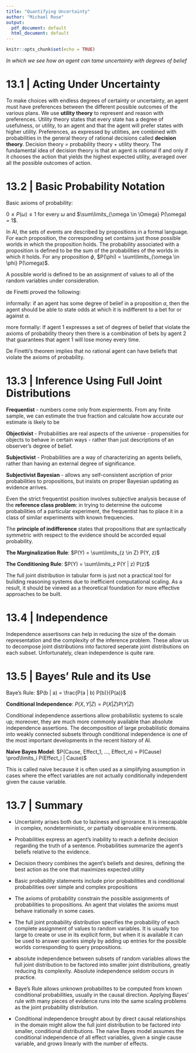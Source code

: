 ```yaml
---
title: "Quantifying Uncertainty"
author: "Michael Rose"
output:
  pdf_document: default
  html_document: default
---
```


```r
knitr::opts_chunk$set(echo = TRUE)
```

_In which we see how an agent can tame uncertainty with degrees of belief_

# 13.1 | Acting Under Uncertainty

To make choices with endless degrees of certainty or uncertainty, an agent must have preferences between the different possible outcomes of the various plans. We use **utility theory** to represent and reason with preferences. Utility theory states that every state has a degree of usefulness, or utility, to an agent and that the agent will prefer states with higher utility. Preferences, as expressed by utilities, are combined with probabilities in the general theory of rational decisions called **decision theory**. Decision theory = probability theory + utility theory. The fundamental idea of decision theory is that an agent is rational if and only if it chooses the action that yields the highest expected utility, averaged over all the possible outcomes of action. 

# 13.2 | Basic Probability Notation

Basic axioms of probability: 

$0 \leq P(\omega) \leq 1$ for every $\omega$ and $\sum\limits_{\omega \in \Omega} P(\omega) = 1$.

In AI, the sets of events are described by propositions in a formal language. For each proposition, the corresponding set contains just those possible worlds in which the proposition holds. The probability associated with a proposition is defined to be the sum of the probabilities of the worlds in which it holds. For any proposition $\phi$, $P(\phi) = \sum\limits_{\omega \in \phi} P(\omega)$.

A possible world is defined to be an assignment of values to all of the random variables under consideration. 

de Finetti proved the following: 

informally: if an agent has some degree of belief in a proposition $a$, then the agent should be able to state odds at which it is indifferent to a bet for or against $a$. 

more formally: If agent 1 expresses a set of degrees of belief that violate the axioms of probability theory then there is a combination of bets by agent 2 that guarantees that agent 1 will lose money every time.

De Finetti's theorem implies that no rational agent can have beliefs that violate the axioms of probability.

# 13.3 | Inference Using Full Joint Distributions 

**Frequentist** - numbers come only from expierments. From any finite sample, we can estimate the true fraction and calculate how accurate our estimate is likely to be

**Objectivist** - Probabilities are real aspects of the universe - propensities for objects to behave in certain ways - rather than just descriptions of an observer's degree of belief. 

**Subjectivist** - Probabilities are a way of characterizing an agents beliefs, rather than having an external degree of significance.

**Subjectivist Bayesian** - allows any self-consistent ascription of prior probabilities to propositions, but insists on proper Bayesian updating as evidence arrives. 

Even the strict frequentist position involves subjective analysis because of the **reference class problem**: in trying to determine the outcome probabilities of a particular experiment, the frequentist has to place it in a class of similar experiments with known frequencies.

The **principle of indifference** states that propositions that are syntactically symmetric with respect to the evidence should be accorded equal probability. 

**The Marginalization Rule**: $P(Y) = \sum\limits_{z \in Z} P(Y, z)$

**The Conditioning Rule**: $P(Y) = \sum\limits_z P(Y | z) P(z)$

The full joint distribution in tabular form is just not a practical tool for building reasoning systems due to inefficient computational scaling. As a result, it should be viewed as a theoretical foundation for more effective approaches to be built. 

# 13.4 | Independence 

Independence assertisons can help in reducing the size of the domain representation and the complexity of the inference problem. These allow us to decompose joint distributions into factored seperate joint distributions on each subset. Unfortunately, clean independence is quite rare.

# 13.5 | Bayes' Rule and its Use

Baye's Rule: $P(b | a) = \frac{P(a | b) P(b)}{P(a)}$

**Conditional Independence**: $P(X, Y | Z) = P(X | Z)P(Y | Z)$

Conditional independence assertions allow probabilistic systems to scale up; moreover, they are much more commonly available than absolute independence assertions. The decomposition of large probabilistic domains into weakly connected subsets through conditional independence is one of the most important developments in the recent history of AI. 

**Naive Bayes Model**: $P(Cause, Effect_1, ..., Effect_n) = P(Cause) \prod\limits_i P(Effect_i | Cause)$

This is called naive because it is often used as a simplifying assumption in cases where the effect variables are not actually conditionally independent given the cause variable. 

# 13.7 | Summary 

- Uncertainty arises both due to laziness and ignorance. It is inescapable in complex, nondeterministic, or partially observable environments.

- Probabilities express an agent's inability to reach a definite decision regarding the truth of a sentence. Probabilities summarize the agent's beliefs relative to the evidence. 

- Decision theory combines the agent's beliefs and desires, defining the best action as the one that maximizes expected utility

- Basic probability statements include prior probabilities and conditional probabilities over simple and complex propositions

- The axioms of probability constrain the possible assignments of probabilities to propositions. An agent that violates the axioms must behave irationally in some cases. 

- The full joint probability distribution specifies the probability of each complete assignment of values to random variables. It is usually too large to create or use in its explicit form, but when it is available it can be used to answer queries simply by adding up entries for the possible worlds corresponding to query propositions.

- absolute independence between subsets of random variables allows the full joint distribution to be factored into smaller joint distributions, greatly reducing its complexity. Absolute independence seldom occurs in practice.

- Baye's Rule allows unknown probabilites to be computed from known conditional probabilities, usually in the causal direction. Applying Bayes' rule with many pieces of evidence runs into the same scaling problems as the joint probability distribution.

- Conditional independence brought about by direct causal relationships in the domain might allow the full joint distribution to be factored into smaller, conditional distributions. The naive Bayes model assumes the conditional independence of all effect variables, given a single cause variable, and grows linearly with the number of effects. 

